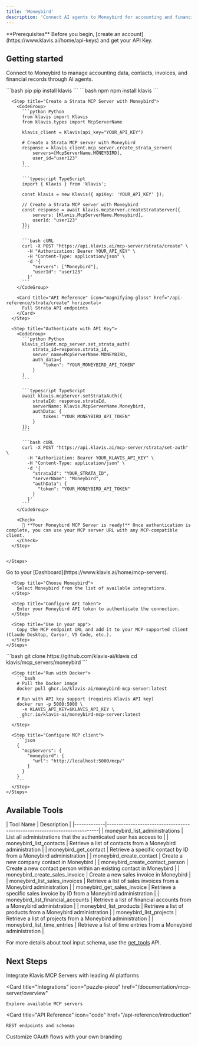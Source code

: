 ```yaml
---
title: 'Moneybird'
description: 'Connect AI agents to Moneybird for accounting and financial management'
---
```


<Info>
  **Prerequisites**
  Before you begin, [create an account](https://www.klavis.ai/home/api-keys) and get your API Key.
</Info>

## Getting started

Connect to Moneybird to manage accounting data, contacts, invoices, and financial records through AI agents.

<Tabs>
  <Tab title="API">
    <Steps>
      <Step title="Install the SDKs (optional)">
        <CodeGroup>
          ```bash pip
          pip install klavis
          ```
          ```bash npm
          npm install klavis
          ```
        </CodeGroup>
      </Step>
      
      <Step title="Create a Strata MCP Server with Moneybird">
        <CodeGroup>
          ```python Python
          from klavis import Klavis
          from klavis.types import McpServerName
          
          klavis_client = Klavis(api_key="YOUR_API_KEY")
          
          # Create a Strata MCP server with Moneybird
          response = klavis_client.mcp_server.create_strata_server(
              servers=[McpServerName.MONEYBIRD],
              user_id="user123"
          )
          ```
          
          ```typescript TypeScript
          import { Klavis } from 'klavis';
          
          const klavis = new Klavis({ apiKey: 'YOUR_API_KEY' });
          
          // Create a Strata MCP server with Moneybird
          const response = await klavis.mcpServer.createStrataServer({
              servers: [Klavis.McpServerName.Moneybird],
              userId: "user123"
          });
          ```
          
          ```bash cURL
          curl -X POST "https://api.klavis.ai/mcp-server/strata/create" \
            -H "Authorization: Bearer YOUR_API_KEY" \
            -H "Content-Type: application/json" \
            -d '{
              "servers": ["Moneybird"],
              "userId": "user123"
            }'
          ```
        </CodeGroup>

        <Card title="API Reference" icon="magnifying-glass" href="/api-reference/strata/create" horizontal>
          Full Strata API endpoints
        </Card>
      </Step>
      
      <Step title="Authenticate with API Key">
        <CodeGroup>
          ```python Python
          klavis_client.mcp_server.set_strata_auth(
              strata_id=response.strata_id,
              server_name=McpServerName.MONEYBIRD,
              auth_data={
                  "token": "YOUR_MONEYBIRD_API_TOKEN"
              }
          )
          ```
          
          ```typescript TypeScript
          await klavis.mcpServer.setStrataAuth({
              strataId: response.strataId,
              serverName: Klavis.McpServerName.Moneybird,
              authData: {
                  token: "YOUR_MONEYBIRD_API_TOKEN"
              }
          });
          ```
          
          ```bash cURL
          curl -X POST "https://api.klavis.ai/mcp-server/strata/set-auth" \
            -H "Authorization: Bearer YOUR_KLAVIS_API_KEY" \
            -H "Content-Type: application/json" \
            -d '{
              "strataId": "YOUR_STRATA_ID",
              "serverName": "Moneybird",
              "authData": {
                "token": "YOUR_MONEYBIRD_API_TOKEN"
              }
            }'
          ```
        </CodeGroup>
        
        <Check>
          🎉 **Your Moneybird MCP Server is ready!** Once authentication is complete, you can use your MCP server URL with any MCP-compatible client.
        </Check>
      </Step>
      

    </Steps>
  </Tab>
  
  <Tab title="UI">
    <Steps>
      <Step title="Open Dashboard">
        Go to your [Dashboard](https://www.klavis.ai/home/mcp-servers).
      </Step>
      
      <Step title="Choose Moneybird">
        Select Moneybird from the list of available integrations.
      </Step>
      
      <Step title="Configure API Token">
        Enter your Moneybird API token to authenticate the connection.
      </Step>
      
      <Step title="Use in your app">
        Copy the MCP endpoint URL and add it to your MCP-supported client (Claude Desktop, Cursor, VS Code, etc.).
      </Step>
    </Steps>
  </Tab>
  
  <Tab title="Open Source">
    <Steps>
      <Step title="Clone repository (for developers to build from source)">
        ```bash
        git clone https://github.com/klavis-ai/klavis
        cd klavis/mcp_servers/moneybird
        ```
      </Step>
      
      <Step title="Run with Docker">
        ```bash
        # Pull the Docker image
        docker pull ghcr.io/klavis-ai/moneybird-mcp-server:latest
        
        # Run with API key support (requires Klavis API key)
        docker run -p 5000:5000 \
          -e KLAVIS_API_KEY=$KLAVIS_API_KEY \
          ghcr.io/klavis-ai/moneybird-mcp-server:latest
        ```
      </Step>
      
      <Step title="Configure MCP client">
        ```json
        {
          "mcpServers": {
            "moneybird": {
              "url": "http://localhost:5000/mcp/"
            }
          }
        }
        ```
      </Step>
    </Steps>
  </Tab>
</Tabs>

## Available Tools

<Accordion title="Tools Information">
| Tool Name   | Description                                                              |
|-------------|--------------------------------------------------------------------------|
| moneybird_list_administrations | List all administrations that the authenticated user has access to |
| moneybird_list_contacts | Retrieve a list of contacts from a Moneybird administration |
| moneybird_get_contact | Retrieve a specific contact by ID from a Moneybird administration |
| moneybird_create_contact | Create a new company contact in Moneybird |
| moneybird_create_contact_person | Create a new contact person within an existing contact in Moneybird |
| moneybird_create_sales_invoice | Create a new sales invoice in Moneybird |
| moneybird_list_sales_invoices | Retrieve a list of sales invoices from a Moneybird administration |
| moneybird_get_sales_invoice | Retrieve a specific sales invoice by ID from a Moneybird administration |
| moneybird_list_financial_accounts | Retrieve a list of financial accounts from a Moneybird administration |
| moneybird_list_products | Retrieve a list of products from a Moneybird administration |
| moneybird_list_projects | Retrieve a list of projects from a Moneybird administration |
| moneybird_list_time_entries | Retrieve a list of time entries from a Moneybird administration |
</Accordion>

<Note>For more details about tool input schema, use the [get_tools](https://docs.klavis.ai/api-reference/mcp-server/get-tools) API.</Note>

## Next Steps

<CardGroup>
  <Card
    title="AI Platform Integrations"
    icon="robot"
    href="/documentation/ai-platform-integration/overview"
  >
    Integrate Klavis MCP Servers with leading AI platforms
  </Card>
  
  <Card
    title="Integrations"
    icon="puzzle-piece"
    href="/documentation/mcp-server/overview"
  >
    Explore available MCP servers
  </Card>
  
  <Card
    title="API Reference"
    icon="code"
    href="/api-reference/introduction"
  >
    REST endpoints and schemas
  </Card>
    <Card
    title="White-label Authentication"
    icon="palette"
    href="/documentation/auth/white-label"
  >
    Customize OAuth flows with your own branding
  </Card>
</CardGroup>